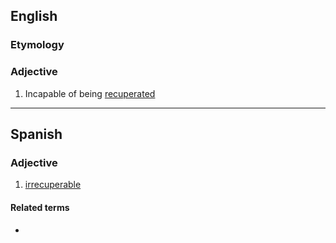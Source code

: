 {{also|irrécupérable}}

==English==

===Etymology===
{{prefix|en|ir|recuperable}}

===Adjective===
{{head|en|adjective}}

# Incapable of being [[recuperate]]d

----

==Spanish==

===Adjective===
{{es-adj}}

# [[#English|irrecuperable]]

====Related terms====
* {{l|es|recuperar}}